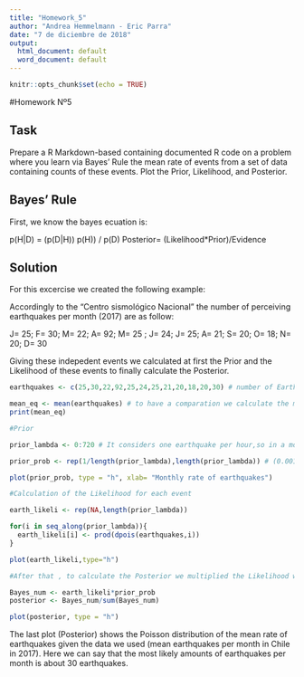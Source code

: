 ---
title: "Homework_5"
author: "Andrea Hemmelmann - Eric Parra"
date: "7 de diciembre de 2018"
output:
  html_document: default
  word_document: default
---

```{r setup, include=FALSE}
knitr::opts_chunk$set(echo = TRUE)
```

#Homework Nº5

## Task

Prepare a R Markdown-based containing documented R code on a problem where you learn via Bayes' Rule the mean rate of events from a set of data containing counts of these events. Plot the Prior, Likelihood, and Posterior. 

## Bayes' Rule

First, we know the bayes ecuation is:

p(H|D) = (p(D|H)) p(H)) / p(D)
Posterior= (Likelihood*Prior)/Evidence

## Solution

For this excercise we created the following example:

Accordingly to the "Centro sismológico Nacional" the number of perceiving earthquakes per month (2017) are as follow:

J= 25; F= 30; M= 22; A= 92; M= 25 ; J= 24; J= 25; A= 21; S= 20; O= 18; N= 20; D= 30

Giving these indepedent events we calculated at first the Prior and the  Likelihood of these events to finally calculate the Posterior.

```{r}

earthquakes <- c(25,30,22,92,25,24,25,21,20,18,20,30) # number of Earthquakes per months in 2017.

mean_eq <- mean(earthquakes) # to have a comparation we calculate the mean of Eartquakes in a year = 29.3
print(mean_eq)

#Prior

prior_lambda <- 0:720 # It considers one earthquake per hour,so in a month we can have a Minimum of 0 or a Maximum of 720 Eartquakes

prior_prob <- rep(1/length(prior_lambda),length(prior_lambda)) # (0.0014)

plot(prior_prob, type = "h", xlab= "Monthly rate of earthquakes")

#Calculation of the Likelihood for each event

earth_likeli <- rep(NA,length(prior_lambda))

for(i in seq_along(prior_lambda)){
  earth_likeli[i] <- prod(dpois(earthquakes,i))
}

plot(earth_likeli,type="h")

#After that , to calculate the Posterior we multiplied the Likelihood with the prior and then normalized it.

Bayes_num <- earth_likeli*prior_prob
posterior <- Bayes_num/sum(Bayes_num)

plot(posterior, type = "h")

```

The last plot (Posterior) shows the Poisson distribution of the mean rate of earthquakes given the data we used (mean earthquakes per month in Chile in 2017). Here we can say that the most likely amounts of earthquakes per month is about 30 earthquakes.
